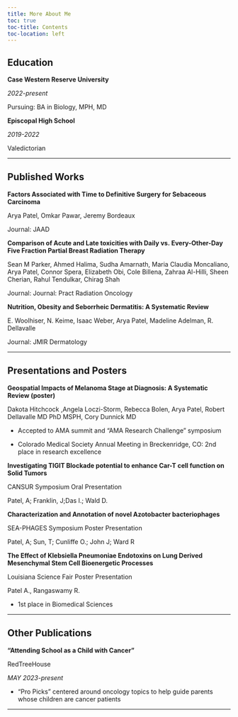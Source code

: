 ---
title: More About Me
toc: true
toc-title: Contents
toc-location: left
---

## **Education**

**Case Western Reserve University**

*2022-present*

Pursuing: BA in Biology, MPH, MD

**Episcopal High School**

*2019-2022*

Valedictorian

------------------------------------------------------------------------

## **Published Works**

**Factors Associated with Time to Definitive Surgery for Sebaceous Carcinoma**

Arya Patel, Omkar Pawar, Jeremy Bordeaux

Journal: JAAD

**Comparison of Acute and Late toxicities with Daily vs. Every-Other-Day Five Fraction Partial Breast Radiation Therapy**

Sean M Parker, Ahmed Halima, Sudha Amarnath, Maria Claudia Moncaliano, Arya Patel, Connor Spera, Elizabeth Obi, Cole Billena, Zahraa Al-Hilli, Sheen Cherian, Rahul Tendulkar, Chirag Shah

Journal: Journal: Pract Radiation Oncology

**Nutrition, Obesity and Seborrheic Dermatitis: A Systematic Review**

E. Woolhiser, N. Keime, Isaac Weber, Arya Patel, Madeline Adelman, R. Dellavalle

Journal: JMIR Dermatology

------------------------------------------------------------------------

## **Presentations and Posters**

**Geospatial Impacts of Melanoma Stage at Diagnosis: A Systematic Review (poster)**

Dakota Hitchcock ,Angela Loczi-Storm, Rebecca Bolen, Arya Patel, Robert Dellavalle MD PhD MSPH, Cory Dunnick MD

-   Accepted to AMA summit and “AMA Research Challenge” symposium

-   Colorado Medical Society Annual Meeting in Breckenridge, CO: 2nd place in research excellence

**Investigating TIGIT Blockade potential to enhance Car-T cell function on Solid Tumors**

CANSUR Symposium Oral Presentation

Patel, A; Franklin, J;Das I.; Wald D.

**Characterization and Annotation of novel Azotobacter bacteriophages**

SEA-PHAGES Symposium Poster Presentation

Patel, A; Sun, T; Cunliffe O.; John J; Ward R

**The Effect of Klebsiella Pneumoniae Endotoxins on Lung Derived Mesenchymal Stem Cell Bioenergetic Processes**

Louisiana Science Fair Poster Presentation 

Patel A., Rangaswamy R.

-   1st place in Biomedical Sciences

------------------------------------------------------------------------

## **Other Publications**

**“Attending School as a Child with Cancer”**

RedTreeHouse

*MAY 2023-present* 

-   “Pro Picks” centered around oncology topics to help guide parents whose children are cancer patients 

------------------------------------------------------------------------
